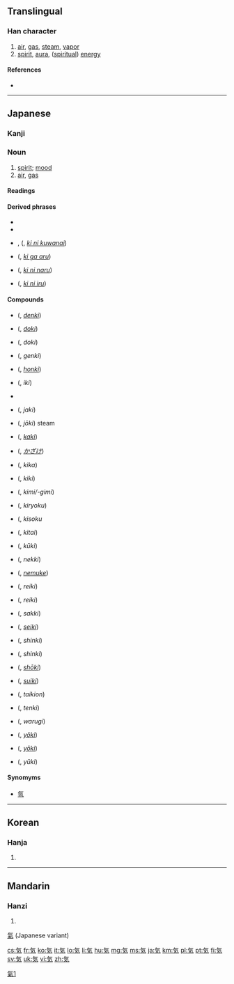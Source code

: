 ==Translingual==

===Han character===
{{Han char|rn=84|rad=气|as=02|sn=6|four=8041<sub>7</sub>|canj=人弓大 (ONK)|ids=⿹[[气]][[㐅]]}}

# [[air]], [[gas]], [[steam]], [[vapor]]
# [[spirit]], [[aura]], ([[spiritual]]) [[energy]]

====References====
* {{Han ref|kx=0599.041|dkj=17046|dj=0990.170|hdz=32010.031|uh=6C17|ud=27671}}

[[Category:CJKV characters simplified differently in Japan and China|氣1]]

----

==Japanese==
{{wikipedia|lang=ja}}
{{rfc|compounds section needs lots of attention}}

===Kanji===
{{ja-kanji|grade=1|rs=气02|style=s|kyu=氣}}

===Noun===
{{ja-noun|k|hira=き|rom=ki}}

# [[spirit]]; [[mood]]
# [[air]], [[gas]]

====Readings====
{{ja-readings|on={{l|ja|き}} (ki), {{l|ja|け}} (ke)|kun={{l|ja|いき}} (iki)}}

====Derived phrases====
* {{l|ja|気がする}}
* {{l|ja|気を付けて}}
* {{l|ja|気に食わない}}, {{l|ja|気にくわない}} ({{l|ja|きにくわない}}, ''[[ki ni kuwanai]]'')
* {{l|ja|気がある}} ({{l|ja|きがある}}, ''[[ki ga aru]]'')
* {{l|ja|気になる}} ({{l|ja|きになる}}, ''[[ki ni naru]]'')
* {{l|ja|気に入る}} ({{l|ja|きにいる}}, ''[[ki ni iru]]'')

====Compounds====
{{der-top3|Compounds}}
* {{l|ja|電気}} ({{l|ja|でんき}}, ''[[denki]]'')
* {{l|ja|土気}} ({{l|ja|どき}}, ''[[doki]]'')
* {{l|ja|怒気}} ({{l|ja|どき}}, ''doki'')
* {{l|ja|元気}} ({{l|ja|げんき}}, ''genki'')
* {{l|ja|本気}} ({{l|ja|ほんき}}, ''[[honki]]'')
* {{l|ja|意気}} ({{l|ja|いき}}, ''iki'')
* {{l|ja|陰気|tr=いんき, inki}}
* {{l|ja|邪気}} ({{l|ja|じゃき}}, ''jaki'')
* {{l|ja|蒸気}} ({{l|ja|じょうき}}, ''jōki'') steam
* {{l|ja|火気}} ({{l|ja|かき}}, ''[[kaki]]'')
* {{l|ja|風気}} ({{l|ja|かざけ}}, ''[[かざけ]]'')
* {{l|ja|気化}} ({{l|ja|きか}}, ''kika'')
{{der-mid3}}
* {{l|ja|鬼気}} ({{l|ja|きき}}, ''kiki'')
* {{l|ja|気味}} ({{l|ja|きみ/ぎみ}}, ''kimi/-gimi'')
* {{l|ja|気力}} ({{l|ja|きりょく}}, ''kiryoku'')
* {{l|ja|気息}} ({{l|ja|きそく}}, ''kisoku''
* {{l|ja|気体}} ({{l|ja|きたい}}, ''kitai'')
* {{l|ja|空気}} ({{l|ja|くうき}}, ''kūki'')
* {{l|ja|熱気}} ({{l|ja|ねっき}}, ''nekki'')
* {{l|ja|眠気}} ({{l|ja|ねむけ}}, ''[[nemuke]]'')
* {{l|ja|冷気}} ({{l|ja|れいき}}, ''reiki'')
* {{l|ja|霊気}} ({{l|ja|れいき}}, ''reiki'')
* {{l|ja|殺気}} ({{l|ja|さっき}}, ''sakki'')
{{der-mid3}}
* {{l|ja|生気}} ({{l|ja|せいき}}, ''[[seiki]]'')
* {{l|ja|心気}} ({{l|ja|しんき}}, ''shinki'')
* {{l|ja|神気}} ({{l|ja|しんき}}, ''shinki'')
* {{l|ja|沼気}} ({{l|ja|しょうき}}, ''[[shōki]]'')
* {{l|ja|水気}} ({{l|ja|すいき}}, ''[[suiki]]'')
* {{l|ja|帯気音}} ({{l|ja|たいきおん}}, ''taikion'')
* {{l|ja|天気}} ({{l|ja|てんき}}, ''tenki'')
* {{l|ja|悪気}} ({{l|ja|わるぎ}}, ''warugi'')
* {{l|ja|妖気}} ({{l|ja|ようき}}, ''[[yoki|yōki]]'')
* {{l|ja|陽気}} ({{l|ja|ようき}}, ''[[yōki]]'')
* {{l|ja|勇気}} ({{l|ja|ゆうき}}, ''yūki'')
{{bottom}}

====Synomyms====
* {{sense|gas}} [[氛]]

----

==Korean==

===Hanja===
{{ko-hanja|hangeul=기|eumhun=기운|rv=gi|mr=ki|y=ki}}

# {{defn|lang=ko|sort=气02}}

----

==Mandarin==

===Hanzi===
{{cmn-hanzi|pin=[[qì]] ([[qi4]])|wg=ch'i<sup>4</sup>}}

# {{defn|lang=cmn|sort=气02}}
[[氣]] (Japanese variant)

[[cs:気]]
[[fr:気]]
[[ko:気]]
[[it:気]]
[[lo:気]]
[[li:気]]
[[hu:気]]
[[mg:気]]
[[ms:気]]
[[ja:気]]
[[km:気]]
[[pl:気]]
[[pt:気]]
[[fi:気]]
[[sv:気]]
[[uk:気]]
[[vi:気]]
[[zh:気]]